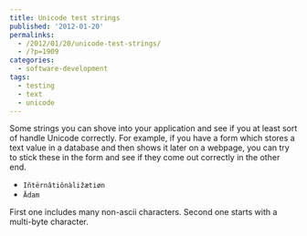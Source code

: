 ```yaml
---
title: Unicode test strings
published: '2012-01-20'
permalinks:
  - /2012/01/20/unicode-test-strings/
  - /?p=1909
categories:
  - software-development
tags:
  - testing
  - text
  - unicode
---
```


Some strings you can shove into your application and see if you at least sort of handle Unicode correctly. For example, if you have a form which stores a text value in a database and then shows it later on a webpage, you can try to stick these in the form and see if they come out correctly in the other end.

- `Iñtërnâtiônàližætiøn`
- `Ādam`

First one includes many non-ascii characters. Second one starts with a multi-byte character.
